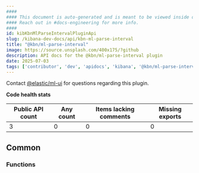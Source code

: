 ```yaml
---
####
#### This document is auto-generated and is meant to be viewed inside our experimental, new docs system.
#### Reach out in #docs-engineering for more info.
####
id: kibKbnMlParseIntervalPluginApi
slug: /kibana-dev-docs/api/kbn-ml-parse-interval
title: "@kbn/ml-parse-interval"
image: https://source.unsplash.com/400x175/?github
description: API docs for the @kbn/ml-parse-interval plugin
date: 2025-07-03
tags: ['contributor', 'dev', 'apidocs', 'kibana', '@kbn/ml-parse-interval']
---
```




Contact [@elastic/ml-ui](https://github.com/orgs/elastic/teams/ml-ui) for questions regarding this plugin.

**Code health stats**

| Public API count  | Any count | Items lacking comments | Missing exports |
|-------------------|-----------|------------------------|-----------------|
| 3 | 0 | 0 | 0 |

## Common

### Functions
<DocDefinitionList data={kbnMlParseIntervalObj.common.functions}/>

